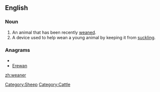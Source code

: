 ==English==

===Noun===
{{en-noun}}

# An animal that has been recently [[wean]]ed.
# A device used to help wean a young animal by keeping it from [[suckle|suckling]].

===Anagrams===
* {{alphagram|aeenrw}}
* [[Erewan#English|Erewan]]

[[Category:Sheep]]
[[Category:Cattle]]

[[zh:weaner]]
